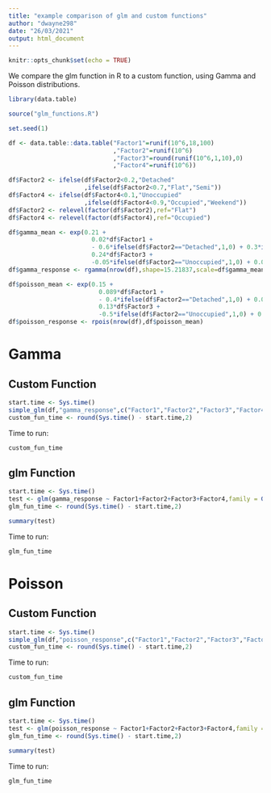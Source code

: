 ```yaml
---
title: "example comparison of glm and custom functions"
author: "dwayne298"
date: "26/03/2021"
output: html_document
---
```


```r
knitr::opts_chunk$set(echo = TRUE)
```

We compare the glm function in R to a custom function, using Gamma and Poisson distributions.

```r
library(data.table)

source("glm_functions.R")

set.seed(1)

df <- data.table::data.table("Factor1"=runif(10^6,18,100)
                             ,"Factor2"=runif(10^6)
                             ,"Factor3"=round(runif(10^6,1,10),0)
                             ,"Factor4"=runif(10^6))

df$Factor2 <- ifelse(df$Factor2<0.2,"Detached"
                     ,ifelse(df$Factor2<0.7,"Flat","Semi"))
df$Factor4 <- ifelse(df$Factor4<0.1,"Unoccupied"
                     ,ifelse(df$Factor4<0.9,"Occupied","Weekend"))
df$Factor2 <- relevel(factor(df$Factor2),ref="Flat")
df$Factor4 <- relevel(factor(df$Factor4),ref="Occupied")

df$gamma_mean <- exp(0.21 + 
                       0.02*df$Factor1 + 
                       - 0.6*ifelse(df$Factor2=="Detached",1,0) + 0.3*ifelse(df$Factor2=="Semi",1,0) +
                       0.24*df$Factor3 +
                       -0.05*ifelse(df$Factor2=="Unoccupied",1,0) + 0.00001*ifelse(df$Factor2=="Weekend",1,0))
df$gamma_response <- rgamma(nrow(df),shape=15.21837,scale=df$gamma_mean*15.21837)

df$poisson_mean <- exp(0.15 + 
                         0.089*df$Factor1 + 
                         - 0.4*ifelse(df$Factor2=="Detached",1,0) + 0.0008*ifelse(df$Factor2=="Semi",1,0) +
                         0.13*df$Factor3 +
                         -0.5*ifelse(df$Factor2=="Unoccupied",1,0) + 0.01*ifelse(df$Factor2=="Weekend",1,0))
df$poisson_response <- rpois(nrow(df),df$poisson_mean)

```

# Gamma

## Custom Function

```r
start.time <- Sys.time()
simple_glm(df,"gamma_response",c("Factor1","Factor2","Factor3","Factor4"),"gamma")
custom_fun_time <- round(Sys.time() - start.time,2)
```

Time to run:

```r
custom_fun_time
```

## glm Function

```r
start.time <- Sys.time()
test <- glm(gamma_response ~ Factor1+Factor2+Factor3+Factor4,family = Gamma(link="log"), data=df)
glm_fun_time <- round(Sys.time() - start.time,2)

summary(test)
```

Time to run:

```r
glm_fun_time
```


# Poisson

## Custom Function

```r
start.time <- Sys.time()
simple_glm(df,"poisson_response",c("Factor1","Factor2","Factor3","Factor4"),"poisson")
custom_fun_time <- round(Sys.time() - start.time,2)
```

Time to run:

```r
custom_fun_time
```

## glm Function

```r
start.time <- Sys.time()
test <- glm(poisson_response ~ Factor1+Factor2+Factor3+Factor4,family = poisson(link="log"), data=df)
glm_fun_time <- round(Sys.time() - start.time,2)

summary(test)
```

Time to run:

```r
glm_fun_time
```
